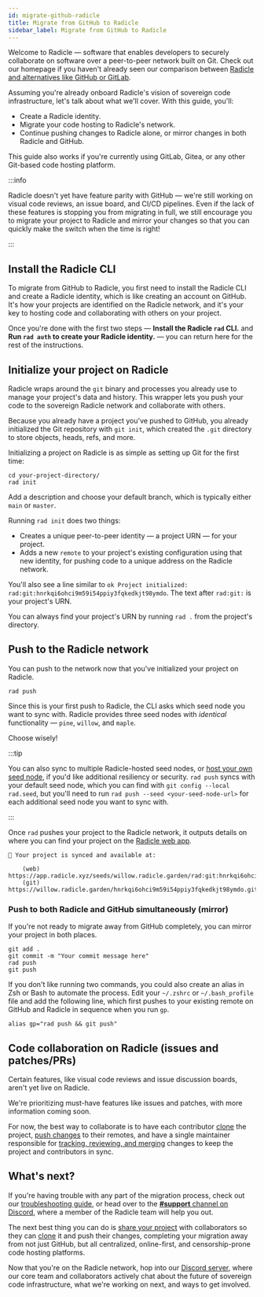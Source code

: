 ```yaml
---
id: migrate-github-radicle
title: Migrate from GitHub to Radicle
sidebar_label: Migrate from GitHub to Radicle
---
```



Welcome to Radicle &mdash; software that enables developers to securely collaborate on software over a peer-to-peer
network built on Git. Check out our homepage if you haven't already seen our comparison between [Radicle and
alternatives like GitHub or GitLab](https://radicle.xyz/).

Assuming you're already onboard Radicle's vision of sovereign code infrastructure, let's talk about what we'll cover.
With this guide, you'll:

- Create a Radicle identity.
- Migrate your code hosting to Radicle's network.
- Continue pushing changes to Radicle alone, or mirror changes in both Radicle and GitHub.

This guide also works if you're currently using GitLab, Gitea, or any other Git-based code hosting platform.

:::info

Radicle doesn't yet have feature parity with GitHub &mdash; we're still working on visual code reviews, an issue board,
and CI/CD pipelines. Even if the lack of these features is stopping you from migrating in full, we still encourage you
to migrate your project to Radicle and mirror your changes so that you can quickly make the switch when the time is
right!

:::

## Install the Radicle CLI

To migrate from GitHub to Radicle, you first need to install the Radicle CLI and create a Radicle identity, which is
like creating an account on GitHub. It's how your projects are identified on the Radicle network, and it's your key to
hosting code and collaborating with others on your project.

<Installation />

Once you're done with the first two steps &mdash; **Install the Radicle `rad` CLI.** and **Run `rad auth` to create your
Radicle identity.** &mdash; you can return here for the rest of the instructions.

## Initialize your project on Radicle

Radicle wraps around the `git` binary and processes you already use to manage your project's data and history. This
wrapper lets you push your code to the sovereign Radicle network and collaborate with others.

Because you already have a project you've pushed to GitHub, you already initialized the Git repository with `git init`,
which created the `.git` directory to store objects, heads, refs, and more.

Initializing a project on Radicle is as simple as setting up Git for the first time:

```
cd your-project-directory/
rad init
```

Add a description and choose your default branch, which is typically either `main` or `master`.

Running `rad init` does two things:

- Creates a unique peer-to-peer identity &mdash; a project URN &mdash; for your project.
- Adds a new `remote` to your project's existing configuration using that new identity, for pushing code to a unique
  address on the Radicle network.

You'll also see a line similar to `ok Project initialized: rad:git:hnrkqi6ohci9m59i54ppiy3fqkedkjt98ymdo`. The text
after `rad:git:` is your project's URN.

You can always find your project's URN by running `rad .` from the project's directory.

## Push to the Radicle network

You can push to the network now that you've initialized your project on Radicle.

```
rad push
```

Since this is your first push to Radicle, the CLI asks which seed node you want to sync with. Radicle provides three
seed nodes with _identical_ functionality &mdash; `pine`, `willow`, and `maple`.

Choose wisely!

:::tip

You can also sync to multiple Radicle-hosted seed nodes, or [host your own seed
node](https://github.com/radicle-dev/radicle-client-services), if you'd like additional resiliency or security. `rad
push` syncs with your default seed node, which you can find with `git config --local rad.seed`, but you'll need to run
`rad push --seed <your-seed-node-url>` for each additional seed node you want to sync with.

:::

Once `rad` pushes your project to the Radicle network, it outputs details on where you can find your project on the
[Radicle web app](https://app.radicle.xyz).

```
🌱 Your project is synced and available at:

    (web) https://app.radicle.xyz/seeds/willow.radicle.garden/rad:git:hnrkqi6ohci9m59i54ppiy3fqkedkjt98ymdo/
    (git) https://willow.radicle.garden/hnrkqi6ohci9m59i54ppiy3fqkedkjt98ymdo.git
```

### Push to both Radicle and GitHub simultaneously (mirror)

If you're not ready to migrate away from GitHub completely, you can mirror your project in both places.

```
git add .
git commit -m "Your commit message here"
rad push
git push
```

If you don't like running two commands, you could also create an alias in Zsh or Bash to automate the process. Edit your
`~/.zshrc` or `~/.bash_profile` file and add the following line, which first pushes to your existing remote on GitHub
and Radicle in sequence when you run `gp`.

```
alias gp="rad push && git push"
```

## Code collaboration on Radicle (issues and patches/PRs)

Certain features, like visual code reviews and issue discussion boards, aren't yet live on Radicle.

We're prioritizing must-have features like issues and patches, with more information coming soon.

For now, the best way to collaborate is to have each contributor [clone](using-radicle/clone.md) the project, [push
changes](using-radicle/push.md) to their remotes, and have a single maintainer responsible for [tracking, reviewing, and
merging](using-radicle/track-review-merge.md) changes to keep the project and contributors in sync.

## What's next?

If you're having trouble with any part of the migration process, check out our [troubleshooting
guide](understanding-radicle/troubleshooting.md), or head over to the [**#support** channel on
Discord](https://discord.gg/j2HZCBDUvF), where a member of the Radicle team will help you out.

The next best thing you can do is [share your project](using-radicle/view-share.md) with collaborators so they can
[clone](using-radicle/clone.md) it and push their changes, completing your migration away from not just GitHub, but all
centralized, online-first, and censorship-prone code hosting platforms.

Now that you're on the Radicle network, hop into our [Discord server](https://discord.gg/j2HZCBDUvF), where our core
team and collaborators actively chat about the future of sovereign code infrastructure, what we're working on next, and
ways to get involved.
